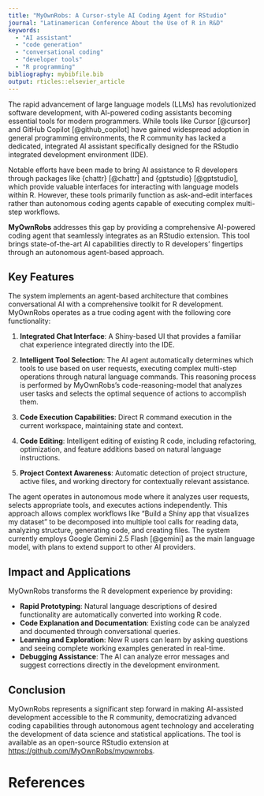 ```yaml
---
title: "MyOwnRobs: A Cursor-style AI Coding Agent for RStudio"
journal: "Latinamerican Conference About the Use of R in R&D"
keywords: 
  - "AI assistant"
  - "code generation"
  - "conversational coding"
  - "developer tools"
  - "R programming"
bibliography: mybibfile.bib
output: rticles::elsevier_article
---
```


The rapid advancement of large language models (LLMs) has revolutionized software development, with AI-powered coding assistants becoming essential tools for modern programmers. While tools like Cursor [@cursor] and GitHub Copilot [@github_copilot] have gained widespread adoption in general programming environments, the R community has lacked a dedicated, integrated AI assistant specifically designed for the RStudio integrated development environment (IDE).

Notable efforts have been made to bring AI assistance to R developers through packages like {chattr} [@chattr] and {gptstudio} [@gptstudio], which provide valuable interfaces for interacting with language models within R. However, these tools primarily function as ask-and-edit interfaces rather than autonomous coding agents capable of executing complex multi-step workflows.

**MyOwnRobs** addresses this gap by providing a comprehensive AI-powered coding agent that seamlessly integrates as an RStudio extension. This tool brings state-of-the-art AI capabilities directly to R developers' fingertips through an autonomous agent-based approach.

## Key Features

The system implements an agent-based architecture that combines conversational AI with a comprehensive toolkit for R development. MyOwnRobs operates as a true coding agent with the following core functionality:

1. **Integrated Chat Interface**: A Shiny-based UI that provides a familiar chat experience integrated directly into the IDE.

2. **Intelligent Tool Selection**: The AI agent automatically determines which tools to use based on user requests, executing complex multi-step operations through natural language commands. This reasoning process is performed by MyOwnRobs's code-reasoning-model that analyzes user tasks and selects the optimal sequence of actions to accomplish them.

3. **Code Execution Capabilities**: Direct R command execution in the current workspace, maintaining state and context.

4. **Code Editing**: Intelligent editing of existing R code, including refactoring, optimization, and feature additions based on natural language instructions.

5. **Project Context Awareness**: Automatic detection of project structure, active files, and working directory for contextually relevant assistance.

The agent operates in autonomous mode where it analyzes user requests, selects appropriate tools, and executes actions independently. This approach allows complex workflows like "Build a Shiny app that visualizes my dataset" to be decomposed into multiple tool calls for reading data, analyzing structure, generating code, and creating files. The system currently employs Google Gemini 2.5 Flash [@gemini] as the main language model, with plans to extend support to other AI providers.

## Impact and Applications

MyOwnRobs transforms the R development experience by providing:

- **Rapid Prototyping**: Natural language descriptions of desired functionality are automatically converted into working R code.
- **Code Explanation and Documentation**: Existing code can be analyzed and documented through conversational queries.
- **Learning and Exploration**: New R users can learn by asking questions and seeing complete working examples generated in real-time.
- **Debugging Assistance**: The AI can analyze error messages and suggest corrections directly in the development environment.

## Conclusion

MyOwnRobs represents a significant step forward in making AI-assisted development accessible to the R community, democratizing advanced coding capabilities through autonomous agent technology and accelerating the development of data science and statistical applications. The tool is available as an open-source RStudio extension at [https://github.com/MyOwnRobs/myownrobs](https://github.com/MyOwnRobs/myownrobs).

References {#references .unnumbered}
==========
